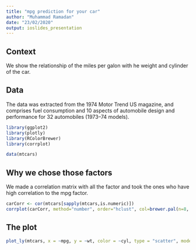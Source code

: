 ```yaml
---
title: "mpg prediction for your car"
author: "Muhammad Ramadan"
date: "23/02/2020"
output: ioslides_presentation
---
```


## Context

We show the relationship of the miles per galon with he weight and cylinder of the car.

## Data

The data was extracted from the 1974 Motor Trend US magazine, and comprises fuel consumption and 10 aspects of automobile design and performance for 32 automobiles (1973–74 models).

```r
library(ggplot2)
library(plotly)
library(RColorBrewer)
library(corrplot)

data(mtcars)
```

## Why we chose those factors

We made a correlation matrix with all the factor and took the ones who have high correlation to the mpg factor. 

```r
carCorr <- cor(mtcars[sapply(mtcars,is.numeric)])
corrplot(carCorr, method="number", order="hclust", col=brewer.pal(n=8, name="RdYlBu"))
```


## The plot

```r
plot_ly(mtcars, x = ~mpg, y = ~wt, color = ~cyl, type = "scatter", mode = "markers")
``` 